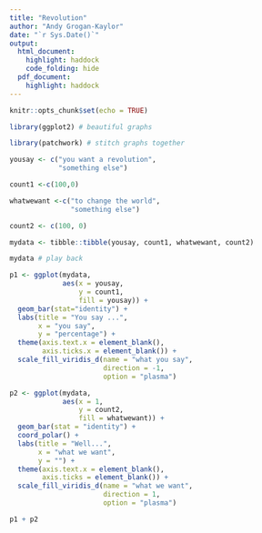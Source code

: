 ---
title: "Revolution"
author: "Andy Grogan-Kaylor"
date: "`r Sys.Date()`"
output:
  html_document: 
    highlight: haddock
    code_folding: hide
  pdf_document:
    highlight: haddock
---

```{r setup, include=FALSE}

knitr::opts_chunk$set(echo = TRUE)

```

```{r}

library(ggplot2) # beautiful graphs

library(patchwork) # stitch graphs together

yousay <- c("you want a revolution",
            "something else")

count1 <-c(100,0)

whatwewant <-c("to change the world",
               "something else")

count2 <- c(100, 0)

mydata <- tibble::tibble(yousay, count1, whatwewant, count2)

mydata # play back

```

```{r}
p1 <- ggplot(mydata, 
             aes(x = yousay,
                 y = count1,
                 fill = yousay)) +
  geom_bar(stat="identity") +
  labs(title = "You say ...",
       x = "you say", 
       y = "percentage") +
  theme(axis.text.x = element_blank(),
        axis.ticks.x = element_blank()) +
  scale_fill_viridis_d(name = "what you say",
                       direction = -1,
                       option = "plasma")

p2 <- ggplot(mydata,
             aes(x = 1,
                 y = count2,
                 fill = whatwewant)) +
  geom_bar(stat = "identity") +
  coord_polar() +
  labs(title = "Well...",
       x = "what we want", 
       y = "") +
  theme(axis.text.x = element_blank(),
        axis.ticks = element_blank()) +
  scale_fill_viridis_d(name = "what we want",
                       direction = 1,
                       option = "plasma")

p1 + p2

```


